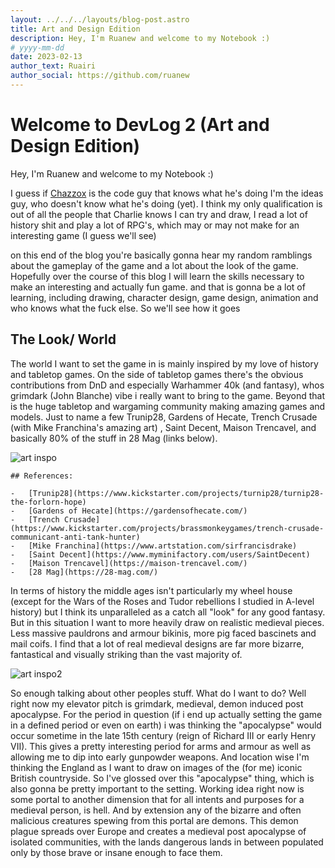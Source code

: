 ```yaml
---
layout: ../../../layouts/blog-post.astro
title: Art and Design Edition
description: Hey, I'm Ruanew and welcome to my Notebook :)
# yyyy-mm-dd
date: 2023-02-13
author_text: Ruairi
author_social: https://github.com/ruanew
---
```


# Welcome to DevLog 2 (Art and Design Edition)

Hey, I'm Ruanew and welcome to my Notebook :)

I guess if [Chazzox](https://chazzox.uk/) is the code guy that knows what he's doing
I'm the ideas guy, who doesn't know what he's doing (yet). I think my only
qualification is out of all the people that Charlie knows I can try and draw, I read
a lot of history shit and play a lot of RPG's, which may or may not make for an
interesting game (I guess we'll see)

on this end of the blog you're basically gonna hear my random ramblings about the
gameplay of the game and a lot about the look of the game. Hopefully over the course
of this blog I will learn the skills necessary to make an interesting and actually
fun game. and that is gonna be a lot of learning, including drawing, character
design, game design, animation and who knows what the fuck else. So we'll see how it
goes

## The Look/ World

The world I want to set the game in is mainly inspired by my love of history and
tabletop games. On the side of tabletop games there's the obvious contributions from
DnD and especially Warhammer 40k (and fantasy), whos grimdark (John Blanche) vibe i
really want to bring to the game. Beyond that is the huge tabletop and wargaming
community making amazing games and models. Just to name a few Trunip28, Gardens of
Hecate, Trench Crusade (with Mike Franchina's amazing art) , Saint Decent, Maison
Trencavel, and basically 80% of the stuff in 28 Mag (links below).

![art inspo](/blog-assets/ruairi-inspiration-1.webp)

<div class='!text-sm'>
    
    ## References:

    -   [Trunip28](https://www.kickstarter.com/projects/turnip28/turnip28-the-forlorn-hope)
    -   [Gardens of Hecate](https://gardensofhecate.com/)
    -   [Trench Crusade](https://www.kickstarter.com/projects/brassmonkeygames/trench-crusade-communicant-anti-tank-hunter)
    -   [Mike Franchina](https://www.artstation.com/sirfrancisdrake)
    -   [Saint Decent](https://www.myminifactory.com/users/SaintDecent)
    -   [Maison Trencavel](https://maison-trencavel.com/)
    -   [28 Mag](https://28-mag.com/)

</div>

In terms of history the middle ages isn't particularly my wheel house (except for the
Wars of the Roses and Tudor rebellions I studied in A-level history) but I think its
unparalleled as a catch all "look" for any good fantasy. But in this situation I want
to more heavily draw on realistic medieval pieces. Less massive pauldrons and armour
bikinis, more pig faced bascinets and mail coifs. I find that a lot of real medieval
designs are far more bizarre, fantastical and visually striking than the vast
majority of.

![art inspo2](/blog-assets/ruairi-inspiration-2.webp)

So enough talking about other peoples stuff. What do I want to do? Well right now my
elevator pitch is grimdark, medieval, demon induced post apocalypse. For the period
in question (if i end up actually setting the game in a defined period or even on
earth) i was thinking the "apocalypse" would occur sometime in the late 15th century
(reign of Richard III or early Henry VII). This gives a pretty interesting period for
arms and armour as well as allowing me to dip into early gunpowder weapons. And
location wise I'm thinking the England as I want to draw on images of the (for me)
iconic British countryside. So I've glossed over this "apocalypse" thing, which is
also gonna be pretty important to the setting. Working idea right now is some portal
to another dimension that for all intents and purposes for a medieval person, is
hell. And by extension any of the bizarre and often malicious creatures spewing from
this portal are demons. This demon plague spreads over Europe and creates a medieval
post apocalypse of isolated communities, with the lands dangerous lands in between
populated only by those brave or insane enough to face them.
